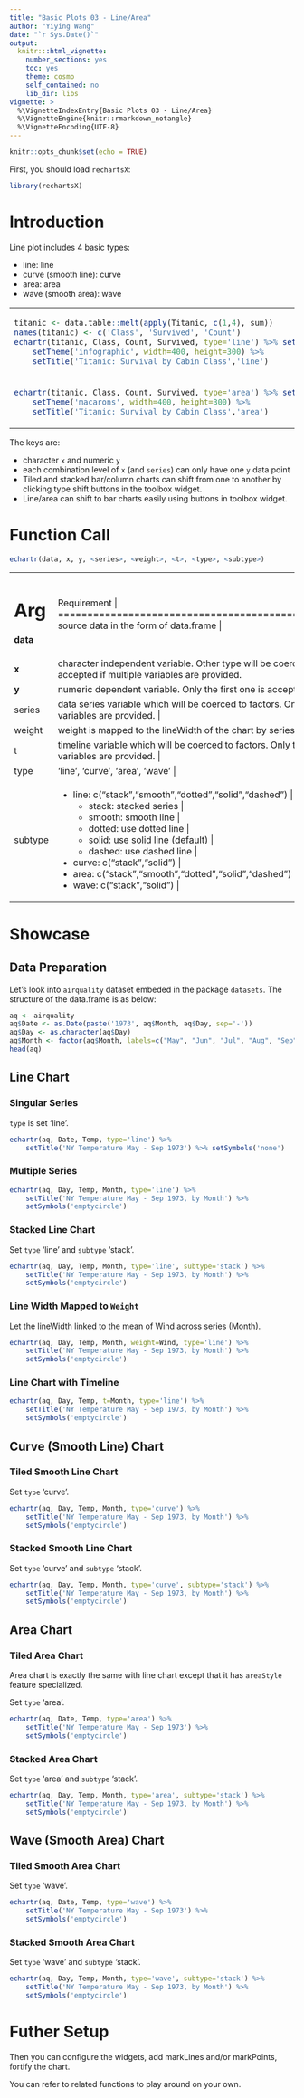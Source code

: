 ```yaml
---
title: "Basic Plots 03 - Line/Area"
author: "Yiying Wang"
date: "`r Sys.Date()`"
output: 
  knitr:::html_vignette:
    number_sections: yes
    toc: yes
    theme: cosmo
    self_contained: no
    lib_dir: libs
vignette: >
  %\VignetteIndexEntry{Basic Plots 03 - Line/Area}
  %\VignetteEngine{knitr::rmarkdown_notangle}
  %\VignetteEncoding{UTF-8}
---
```


```r
knitr::opts_chunk$set(echo = TRUE)
```

First, you should load `rechartsX`:
```r
library(rechartsX)
```

# Introduction

Line plot includes 4 basic types:

- line: line
- curve (smooth line): curve
- area: area
- wave (smooth area): wave

<table id='intro'>
<tr><td>
```r
titanic <- data.table::melt(apply(Titanic, c(1,4), sum))
names(titanic) <- c('Class', 'Survived', 'Count')
echartr(titanic, Class, Count, Survived, type='line') %>% setLegend(pos=3) %>%
    setTheme('infographic', width=400, height=300) %>%
    setTitle('Titanic: Survival by Cabin Class','line')
```
</td>
<td>
```r
echartr(titanic, Class, Count, Survived, type='curve') %>% 
    setTheme('roma', width=400, height=300) %>% setLegend(pos=3) %>%
    setTitle('Titanic: Outcome by Cabin Class','curve')
```
</td></tr>
<tr><td>
```r
echartr(titanic, Class, Count, Survived, type='area') %>% setLegend(pos=3) %>%
    setTheme('macarons', width=400, height=300) %>%
    setTitle('Titanic: Survival by Cabin Class','area')
```
</td>
<td>
```r
echartr(titanic, Class, Count, Survived, type='wave') %>% 
    setTheme('macarons2', width=400, height=300) %>% setLegend(pos=3) %>%
    setTitle('Titanic: Outcome by Cabin Class','wave')
```
</td></tr>
</table>

The keys are:

- character `x` and numeric `y`
- each combination level of `x` (and `series`) can only have one `y` data point
- Tiled and stacked bar/column charts can shift from one to another by clicking type shift buttons in the toolbox widget.
- Line/area can shift to bar charts easily using buttons in toolbox widget.

# Function Call

```r
echartr(data, x, y, <series>, <weight>, <t>, <type>, <subtype>)
```

+---------+--------------------------------------------------------------------+
| Arg     |  Requirement                                                       |
+=========+====================================================================+
| **data**| source data in the form of data.frame                            |
+---------+--------------------------------------------------------------------+
| **x**   | character independent variable. Other type will be coerced to factors. Only the first one is accepted if multiple variables are provided. |
+---------+--------------------------------------------------------------------+
| **y**   | numeric dependent variable. Only the first one is accepted if multiple variables are provided. |
+---------+--------------------------------------------------------------------+
| series  | data series variable which will be coerced to factors. Only the first one is accepted if multiple variables are provided. |
+---------+--------------------------------------------------------------------+
| weight  | weight is mapped to the lineWidth of the chart by series |
+---------+--------------------------------------------------------------------+
|  t      | timeline variable which will be coerced to factors. Only the first one is accepted if multiple variables are provided. |
+---------+--------------------------------------------------------------------+
| type    | 'line', 'curve', 'area', 'wave' |
+---------+--------------------------------------------------------------------+
| subtype | - line: c("stack","smooth","dotted","solid","dashed") | 
|         |      + stack: stacked series |
|         |      + smooth: smooth line |
|         |      + dotted: use dotted line |
|         |      + solid: use solid line (default) |
|         |      + dashed: use dashed line |
|         | - curve: c("stack","solid") |
|         | - area: c("stack","smooth","dotted","solid","dashed")  |
|         | - wave: c("stack","solid") |
+---------+--------------------------------------------------------------------+

# Showcase

## Data Preparation

Let's look into `airquality` dataset embeded in the package `datasets`. The structure of the data.frame is as below:

```r
aq <- airquality
aq$Date <- as.Date(paste('1973', aq$Month, aq$Day, sep='-'))
aq$Day <- as.character(aq$Day)
aq$Month <- factor(aq$Month, labels=c("May", "Jun", "Jul", "Aug", "Sep"))
head(aq)
```

## Line Chart

### Singular Series

`type` is set 'line'.

```r
echartr(aq, Date, Temp, type='line') %>%
    setTitle('NY Temperature May - Sep 1973') %>% setSymbols('none')
```

### Multiple Series

```r
echartr(aq, Day, Temp, Month, type='line') %>%
    setTitle('NY Temperature May - Sep 1973, by Month') %>% 
    setSymbols('emptycircle')
```

### Stacked Line Chart

Set `type` 'line' and `subtype` 'stack'.

```r
echartr(aq, Day, Temp, Month, type='line', subtype='stack') %>%
    setTitle('NY Temperature May - Sep 1973, by Month') %>% 
    setSymbols('emptycircle')
```

### Line Width Mapped to `Weight`

Let the lineWidth linked to the mean of Wind across series (Month).

```r
echartr(aq, Day, Temp, Month, weight=Wind, type='line') %>%
    setTitle('NY Temperature May - Sep 1973, by Month') %>% 
    setSymbols('emptycircle')
```

### Line Chart with Timeline

```r
echartr(aq, Day, Temp, t=Month, type='line') %>%
    setTitle('NY Temperature May - Sep 1973, by Month') %>% 
    setSymbols('emptycircle')
```

## Curve (Smooth Line) Chart

### Tiled Smooth Line Chart

Set `type` 'curve'.

```r
echartr(aq, Day, Temp, Month, type='curve') %>%
    setTitle('NY Temperature May - Sep 1973, by Month') %>% 
    setSymbols('emptycircle')
```

### Stacked Smooth Line Chart

Set `type` 'curve' and `subtype` 'stack'.

```r
echartr(aq, Day, Temp, Month, type='curve', subtype='stack') %>%
    setTitle('NY Temperature May - Sep 1973, by Month') %>% 
    setSymbols('emptycircle')
```

## Area Chart

### Tiled Area Chart

Area chart is exactly the same with line chart except that it has `areaStyle` feature specialized.

Set `type` 'area'.

```r
echartr(aq, Date, Temp, type='area') %>%
    setTitle('NY Temperature May - Sep 1973') %>% 
    setSymbols('emptycircle')
```

### Stacked Area Chart

Set `type` 'area' and `subtype` 'stack'.

```r
echartr(aq, Day, Temp, Month, type='area', subtype='stack') %>%
    setTitle('NY Temperature May - Sep 1973, by Month') %>% 
    setSymbols('emptycircle')
```

## Wave (Smooth Area) Chart

### Tiled Smooth Area Chart

Set `type` 'wave'.

```r
echartr(aq, Date, Temp, type='wave') %>%
    setTitle('NY Temperature May - Sep 1973') %>% 
    setSymbols('emptycircle')
```

### Stacked Smooth Area Chart

Set `type` 'wave' and `subtype` 'stack'.

```r
echartr(aq, Day, Temp, Month, type='wave', subtype='stack') %>%
    setTitle('NY Temperature May - Sep 1973, by Month') %>% 
    setSymbols('emptycircle')
```

# Futher Setup

Then you can configure the widgets, add markLines and/or markPoints, fortify the chart.

You can refer to related functions to play around on your own.

